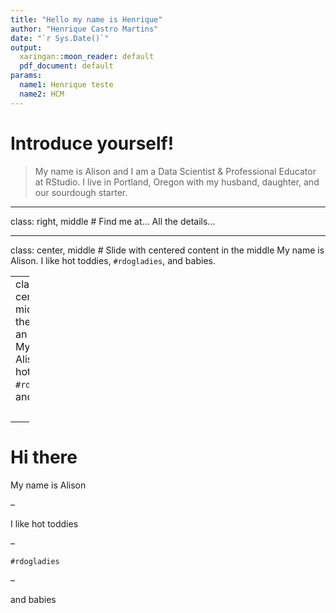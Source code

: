 ---
title: "Hello my name is Henrique"
author: "Henrique Castro Martins"
date: "`r Sys.Date()`"
output:
  xaringan::moon_reader: default
  pdf_document: default
params:
  name1: Henrique teste
  name2: HCM
---

<!-- output: xaringan::moon_reader  -->


# Introduce yourself!

> My name is Alison and I am a Data Scientist & Professional Educator at RStudio. I live in Portland, Oregon with my husband, daughter, and our sourdough starter.

---

class: right, middle
# Find me at...
All the details...


---

class: center, middle
# Slide with centered content in the middle
My name is Alison. I like hot toddies, `#rdogladies`, and babies.

---
class: center, middle 
# Hi there, with an image
My name is Alison. I like hot toddies, 
`#rdogladies`, and

<img src="http://bit.ly/wiki-toddy" width="15%" align="right" />

---


# Hi there
My name is Alison

--


I like hot toddies

--

`#rdogladies`

--

and babies



